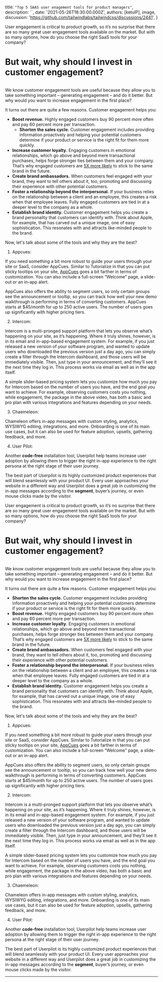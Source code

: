 
  title: `"Top 5 SAAS user enagement tools for product managers"`,
  description: ``,
  date: '2021-05-26T18:30:00.000Z',
  authors: [ketulP],
  image,
  discussion: 'https://github.com/tailwindlabs/tailwindcss/discussions/2441',
}



User engagement is critical to product growth, so it’s no surprise that there are so many great user engagement tools available on the market. But with so many options, how do you choose the right SaaS tools for your company?

<!--more-->

# But wait, why should I invest in customer engagement?

<img src={image} alt='' />

We know customer engagement tools are useful because they allow you to take something important – generating engagement – and do it better. But why would you want to increase engagement in the first place?

It turns out there are quite a few reasons. Customer engagement helps you:

- **Boost revenue.** Highly engaged customers buy 90 percent more often and pay 60 percent more per transaction.
  - **Shorten the sales cycle.** Customer engagement includes providing information proactively and helping your potential customers determine if your product or service is the right fit for them more quickly.
- **Increase customer loyalty.** Engaging customers in emotional relationships, which go above and beyond mere transactional purchases, helps forge stronger ties between them and your company. That’s why engaged customers are [5X more likely](https://www.visioncritical.com/blog/customer-loyalty-stats) to stick to the same brand in the future.
- **Create brand ambassadors.** When customers feel engaged with your brand, they want to tell others about it, too, promoting and discussing their experience with other potential customers.
- **Foster a relationship beyond the interpersonal.** If your business relies on the relationship between a client and an employee, this creates a risk when that employee leaves. Fully engaged customers are tied in at a deeper level to the company as a whole.
- **Establish brand identity.** Customer engagement helps you create a brand personality that customers can identify with. Think about Apple, for example, that has carved out a unique image, one of easy sophistication. This resonates with and attracts like-minded people to the brand.

Now, let's talk about some of the tools and why they are the best?

1. Appcues: 

  If you need something a bit more robust to guide your users through your site or SaaS, consider AppCues. Similar to Tutorialize in that you can put sticky tooltips on your site, [AppCues](http://www.appcues.com/) goes a bit farther in terms of customization. You can also include a full-screen “Welcome” page, a slide-out or an in-app alert.

  AppCues also offers the ability to segment users, so only certain groups see the announcement or tooltip, so you can track how well your new demo walkthrough is performing in terms of converting customers. AppCues starts at $45/month for up to 250 active users. The number of users goes up significantly with higher pricing tiers.

2. Intercom:

  Intercom is a multi-pronged support platform that lets you observe what’s happening on your site, as it’s happening. Where it truly shines, however, is in its email and in-app-based engagement system. For example, if you just released a new version of your software program, and wanted to update users who downloaded the previous version just a day ago, you can simply create a filter through the Intercom dashboard, and those users will be immediately visible. Then, just type in your announcement, and they’ll see it the next time they log in. This process works via email as well as in the app itself.

  A simple slider-based pricing system lets you customize how much you pay for Intercom based on the number of users you have, and the end goal you want to achieve. For example, observing customers costs you nothing, while engagement, the package in the above video, has both a basic and pro plan with various integrations and features depending on your needs.

3. Chaemeleon:

  Chameleon offers in-app messages with custom styling, analytics, WYSIWYG editing, integrations, and more. Onboarding is one of its main use cases, but it can also be used for feature adoption, upsells, gathering feedback, and more.

4. User Pilot:

  Another **code-free** installation tool, Userpilot help teams increase user adoption by allowing them to trigger the right in-app experience to the right persona at the right stage of their user journey.

  The best part of Userpilot is its highly customized product experiences that will blend seamlessly with your product UI. Every user approaches your website in a different way and Userpilot does a great job in customizing the in-app messages according to the **segment**, buyer’s journey, or even mouse clicks made by the visitor.

  User engagement is critical to product growth, so it’s no surprise that there are so many great user engagement tools available on the market. But with so many options, how do you choose the right SaaS tools for your company?

# But wait, why should I invest in customer engagement?

<img src={graph} alt=""/>

We know customer engagement tools are useful because they allow you to take something important – generating engagement – and do it better. But why would you want to increase engagement in the first place?

It turns out there are quite a few reasons. Customer engagement helps you:

- **Shorten the sales cycle.** Customer engagement includes providing information proactively and helping your potential customers determine if your product or service is the right fit for them more quickly.
- **Boost revenue.** Highly engaged customers buy 90 percent more often and pay 60 percent more per transaction.
- **Increase customer loyalty.** Engaging customers in emotional relationships, which go above and beyond mere transactional purchases, helps forge stronger ties between them and your company. That’s why engaged customers are [5X more likely](https://www.visioncritical.com/blog/customer-loyalty-stats) to stick to the same brand in the future.
- **Create brand ambassadors.** When customers feel engaged with your brand, they want to tell others about it, too, promoting and discussing their experience with other potential customers.
- **Foster a relationship beyond the interpersonal.** If your business relies on the relationship between a client and an employee, this creates a risk when that employee leaves. Fully engaged customers are tied in at a deeper level to the company as a whole.
- **Establish brand identity.** Customer engagement helps you create a brand personality that customers can identify with. Think about Apple, for example, that has carved out a unique image, one of easy sophistication. This resonates with and attracts like-minded people to the brand.

Now, let's talk about some of the tools and why they are the best?

1. Appcues: 

  If you need something a bit more robust to guide your users through your site or SaaS, consider AppCues. Similar to Tutorialize in that you can put sticky tooltips on your site, [AppCues](http://www.appcues.com/) goes a bit farther in terms of customization. You can also include a full-screen “Welcome” page, a slide-out or an in-app alert.

  AppCues also offers the ability to segment users, so only certain groups see the announcement or tooltip, so you can track how well your new demo walkthrough is performing in terms of converting customers. AppCues starts at $45/month for up to 250 active users. The number of users goes up significantly with higher pricing tiers.

2. Intercom:

  Intercom is a multi-pronged support platform that lets you observe what’s happening on your site, as it’s happening. Where it truly shines, however, is in its email and in-app-based engagement system. For example, if you just released a new version of your software program, and wanted to update users who downloaded the previous version just a day ago, you can simply create a filter through the Intercom dashboard, and those users will be immediately visible. Then, just type in your announcement, and they’ll see it the next time they log in. This process works via email as well as in the app itself.

  A simple slider-based pricing system lets you customize how much you pay for Intercom based on the number of users you have, and the end goal you want to achieve. For example, observing customers costs you nothing, while engagement, the package in the above video, has both a basic and pro plan with various integrations and features depending on your needs.

3. Chaemeleon:

  Chameleon offers in-app messages with custom styling, analytics, WYSIWYG editing, integrations, and more. Onboarding is one of its main use cases, but it can also be used for feature adoption, upsells, gathering feedback, and more.

4. User Pilot:

  Another **code-free** installation tool, Userpilot help teams increase user adoption by allowing them to trigger the right in-app experience to the right persona at the right stage of their user journey.

  The best part of Userpilot is its highly customized product experiences that will blend seamlessly with your product UI. Every user approaches your website in a different way and Userpilot does a great job in customizing the in-app messages according to the **segment**, buyer’s journey, or even mouse clicks made by the visitor.


---





